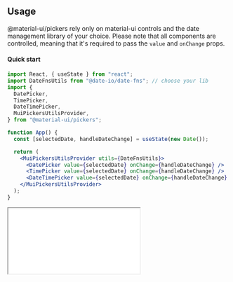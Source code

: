 
<PageMeta title="Usage" description="Simple usage example of @material-ui/pickers" />

## Usage

@material-ui/pickers rely only on material-ui controls and the date management library of your choice. Please note that all components are controlled, meaning that it's required to pass the `value` and `onChange` props.

<Ad />

#### Quick start

```jsx
import React, { useState } from "react";
import DateFnsUtils from "@date-io/date-fns"; // choose your lib
import {
  DatePicker,
  TimePicker,
  DateTimePicker,
  MuiPickersUtilsProvider,
} from "@material-ui/pickers";

function App() {
  const [selectedDate, handleDateChange] = useState(new Date());

  return (
    <MuiPickersUtilsProvider utils={DateFnsUtils}>
      <DatePicker value={selectedDate} onChange={handleDateChange} />
      <TimePicker value={selectedDate} onChange={handleDateChange} />
      <DateTimePicker value={selectedDate} onChange={handleDateChange} />
    </MuiPickersUtilsProvider>
  );
}

```

<NoSsr>
  <iframe
    title="codesandbox"
    src={`https://codesandbox.io/embed/${CODESANDBOX_EXAMPLE_ID}?hidenavigation=1&fontsize=14&view=preview`}
    style={{
      width: '100%',
      height: 650,
      border: 0,
      borderRadius: 4,
      overflow: 'hidden',
    }}
    sandbox="allow-modals allow-forms allow-popups allow-scripts allow-same-origin"
  />
</NoSsr>
